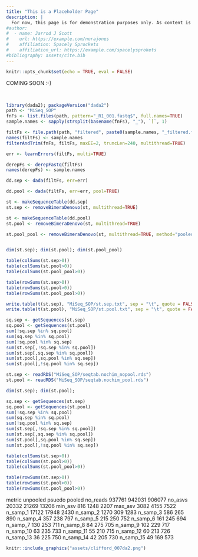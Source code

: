 ```yaml
---
title: "This is a Placeholder Page"
description: |
  For now, this page is for demonstration purposes only. As content is generated, the page will be updated.
#author:
#  - name: Jarrod J Scott
#    url: https://example.com/norajones
#    affiliation: Spacely Sprockets
#    affiliation_url: https://example.com/spacelysprokets
#bibliography: assets/cite.bib
---
```


```r
knitr::opts_chunk$set(echo = TRUE, eval = FALSE)
```

COMING SOON :-)

<br/>

```r
library(dada2); packageVersion("dada2")
path <- "MiSeq_SOP"
fnFs <- list.files(path, pattern="_R1_001.fastq$", full.names=TRUE)
sample.names <- sapply(strsplit(basename(fnFs), "_"), `[`, 1)
```
```r
filtFs <- file.path(path, "filtered", paste0(sample.names, "_filtered.fq.gz"))
names(filtFs) <- sample.names
filterAndTrim(fnFs, filtFs, maxEE=2, truncLen=240, multithread=TRUE)
```

```r
err <- learnErrors(filtFs, multi=TRUE)
```

```r
derepFs <- derepFastq(filtFs)
names(derepFs) <- sample.names
```


```r
dd.sep <- dada(filtFs, err=err)
```



```r
dd.pool <- dada(filtFs, err=err, pool=TRUE)
```

```r
st <- makeSequenceTable(dd.sep)
st.sep <- removeBimeraDenovo(st, multithread=TRUE)

st <- makeSequenceTable(dd.pool)
st.pool <- removeBimeraDenovo(st, multithread=TRUE)

st.pool_pool <- removeBimeraDenovo(st, multithread=TRUE, method="pooled")


dim(st.sep); dim(st.pool); dim(st.pool_pool)
```

```r

table(colSums(st.sep>0))
table(colSums(st.pool>0))
table(colSums(st.pool_pool>0))

table(rowSums(st.sep>0))
table(rowSums(st.pool>0))
table(rowSums(st.pool_pool>0))

```

```r
write.table(t(st.sep), "MiSeq_SOP/st.sep.txt", sep = "\t", quote = FALSE)
write.table(t(st.pool), "MiSeq_SOP/st.pool.txt", sep = "\t", quote = FALSE)
```

```r
sq.sep <- getSequences(st.sep)
sq.pool <- getSequences(st.pool)
sum(!sq.sep %in% sq.pool)
sum(sq.sep %in% sq.pool)
sum(!sq.pool %in% sq.sep)
sum(st.sep[,!sq.sep %in% sq.pool])
sum(st.sep[,sq.sep %in% sq.pool])
sum(st.pool[,sq.pool %in% sq.sep])
sum(st.pool[,!sq.pool %in% sq.sep])


```


```r
st.sep <- readRDS("MiSeq_SOP/seqtab.nochim_nopool.rds")
st.pool <- readRDS("MiSeq_SOP/seqtab.nochim_pool.rds")
```

```r
dim(st.sep); dim(st.pool);

sq.sep <- getSequences(st.sep)
sq.pool <- getSequences(st.pool)
sum(!sq.sep %in% sq.pool)
sum(sq.sep %in% sq.pool)
sum(!sq.pool %in% sq.sep)
sum(st.sep[,!sq.sep %in% sq.pool])
sum(st.sep[,sq.sep %in% sq.pool])
sum(st.pool[,sq.pool %in% sq.sep])
sum(st.pool[,!sq.pool %in% sq.sep])

table(colSums(st.sep>0))
table(colSums(st.pool>0))
table(colSums(st.pool_pool>0))

table(rowSums(st.sep>0))
table(rowSums(st.pool>0))
table(rowSums(st.pool_pool>0))

```

metric	unpooled	psuedo	pooled
no_reads	937761	942031	906077
no_asvs	20332	21269	13206
min_asv	816	1248	2207
max_asv	3082	4155	7522
n_samp_1	17122	17948	2430
n_samp_2	1270	309	1283
n_samp_3	586	265	890
n_samp_4	357	238	797
n_samp_5	215	250	752
n_samp_6	161	245	694
n_samp_7	130	253	711
n_samp_8	84	275	705
n_samp_9	102	229	717
n_samp_10	63	235	733
n_samp_11	55	210	715
n_samp_12	60	213	726
n_samp_13	36	225	750
n_samp_14	42	205	730
n_samp_15	49	169	573


```r
knitr::include_graphics("assets/clifford_007da2.png")
```
